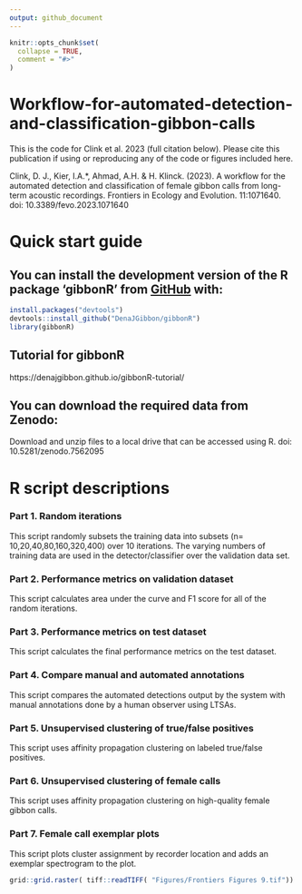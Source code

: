 ```yaml
---
output: github_document
---
```


<!-- README.md is generated from README.Rmd. Please edit that file -->

```r
knitr::opts_chunk$set(
  collapse = TRUE,
  comment = "#>"
)
```

# Workflow-for-automated-detection-and-classification-gibbon-calls

This is the code for Clink et al. 2023 (full citation below). Please cite this publication if using or reproducing any of the code or figures included here.


Clink, D. J., Kier, I.A.*, Ahmad, A.H. & H. Klinck. (2023). A workflow for the automated detection and classification of female gibbon calls from long-term acoustic recordings. Frontiers in Ecology and Evolution. 11:1071640. doi: 10.3389/fevo.2023.1071640

# Quick start guide
## You can install the development version of the R package 'gibbonR' from [GitHub](https://github.com/DenaJGibbon) with:
```r
install.packages("devtools")
devtools::install_github("DenaJGibbon/gibbonR")
library(gibbonR)
```

## Tutorial for gibbonR
https://denajgibbon.github.io/gibbonR-tutorial/

## You can download the required data from Zenodo: 
Download and unzip files to a local drive that can be accessed using R. doi: 10.5281/zenodo.7562095

# R script descriptions
### Part 1. Random iterations
This script randomly subsets the training data into subsets (n= 10,20,40,80,160,320,400) over 10 iterations. The varying numbers of training data are used in the detector/classifier over the validation data set. 

### Part 2. Performance metrics on validation dataset
This script calculates area under the curve and F1 score for all of the random iterations.

### Part 3. Performance metrics on test dataset
This script calculates the final performance metrics on the test dataset. 

### Part 4. Compare manual and automated annotations
This script compares the automated detections output by the system with manual annotations done by a human observer using LTSAs.

### Part 5. Unsupervised clustering of true/false positives
This script uses affinity propagation clustering on labeled true/false positives.

### Part 6. Unsupervised clustering of female calls
This script uses affinity propagation clustering on high-quality female gibbon calls.

### Part 7. Female call exemplar plots
This script plots cluster assignment by recorder location and adds an exemplar spectrogram to the plot.

```r
grid::grid.raster( tiff::readTIFF( "Figures/Frontiers Figures 9.tif")) 
```


